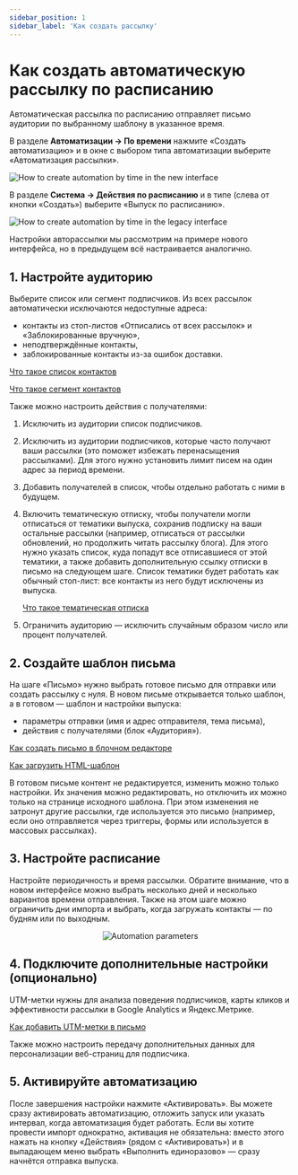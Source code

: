 ```yaml
---
sidebar_position: 1
sidebar_label: 'Как создать рассылку'
---
```



# Как создать автоматическую рассылку по расписанию

Автоматическая рассылка по расписанию отправляет письмо аудитории по выбранному шаблону в указанное время.

<Tabs>
<TabItem value="key1" label="В новом интерфейсе" default>

В разделе **Автоматизации → По времени** нажмите «Создать автоматизацию» и в окне с выбором типа автоматизации выберите «Автоматизация рассылки».

![How to create automation by time in the new interface](/img/automations/automations-by-time/how-to-create-automation-by-time/how-to-create-automation-by-time-in-the-new-interface.gif)

</TabItem>
<TabItem value="key2" label="В предыдущем интерфейсе">

В разделе **Система → Действия по расписанию** и в типе (слева от кнопки «Создать») выберите «Выпуск по расписанию».

![How to create automation by time in the legacy interface](/img/automations/automations-by-time/how-to-create-automation-by-time/how-to-create-automation-by-time-in-the-legacy-interface.gif)

Настройки авторассылки мы рассмотрим на примере нового интерфейса, но в предыдущем всё настраивается аналогично.

</TabItem>
</Tabs>

## 1. Настройте аудиторию

Выберите список или сегмент подписчиков. Из всех рассылок автоматически исключаются недоступные адреса:

- контакты из стоп-листов «Отписались от всех рассылок» и «Заблокированные вручную»,
- неподтверждённые контакты,
- заблокированные контакты из-за ошибок доставки.

[Что такое список контактов](https://docs.sendsay.ru/subscribers/lists-and-segments/what-is-list)

[Что такое сегмент контактов](https://docs.sendsay.ru/subscribers/lists-and-segments/what-is-segment)

Также можно настроить действия с получателями:

1. Исключить из аудитории список подписчиков.

2. Исключить из аудитории подписчиков, которые часто получают ваши рассылки (это поможет избежать перенасыщения рассылками). Для этого нужно установить лимит писем на один адрес за период времени.

3. Добавить получателей в список, чтобы отдельно работать с ними в будущем.

4. Включить тематическую отписку, чтобы получатели могли отписаться от тематики выпуска, сохранив подписку на ваши остальные рассылки (например, отписаться от рассылки обновлений, но продолжить читать рассылку блога). Для этого нужно указать список, куда попадут все отписавшиеся от этой тематики, а также добавить дополнительную ссылку отписки в письмо на следующем шаге. Список тематики будет работать как обычный стоп-лист: все контакты из него будут исключены из выпуска.

   [Что такое тематическая отписка](https://docs.sendsay.ru/email-campaigns/create-your-campaign/unsubscribe-from-topic)

5. Ограничить аудиторию — исключить случайным образом число или процент получателей.

## 2. Создайте шаблон письма

На шаге «Письмо» нужно выбрать готовое письмо для отправки или создать рассылку с нуля. В новом письме открывается только шаблон, а в готовом — шаблон и настройки выпуска:

- параметры отправки (имя и адрес отправителя, тема письма),
- действия с получателями (блок «Аудитория»).

[Как создать письмо в блочном редакторе](https://docs.sendsay.ru/email-campaigns/create-your-campaign/drag-and-drop-editor)

[Как загрузить HTML-шаблон](https://docs.sendsay.ru/email-campaigns/create-your-campaign/how-to-upload-html-template)

В готовом письме контент не редактируется, изменить можно только настройки. Их значения можно редактировать, но отключить их можно только на странице исходного шаблона. При этом изменения не затронут другие рассылки, где используется это письмо (например, если оно отправляется через триггеры, формы или используется в массовых рассылках).

## 3. Настройте расписание

Настройте периодичность и время рассылки. Обратите внимание, что в новом интерфейсе можно выбрать несколько дней и несколько вариантов времени отправления. Также на этом шаге можно ограничить дни импорта и выбрать, когда загружать контакты — по будням или по выходным.

<p align="center">
  <img src={automationParameters} alt="Automation parameters" />
</p>

## 4. Подключите дополнительные настройки (опционально)​

UTM-метки нужны для анализа поведения подписчиков, карты кликов и эффективности рассылки в Google Analytics и Яндекс.Метрике.

[Как добавить UTM-метки в письмо](https://docs.sendsay.ru/email-campaigns/settings/how-to-add-utm)

Также можно настроить передачу дополнительных данных для персонализации веб-страниц для подписчика.

## 5. Активируйте автоматизацию

После завершения настройки нажмите «Активировать». Вы можете сразу активировать автоматизацию, отложить запуск или указать интервал, когда автоматизация будет работать. Если вы хотите провести импорт однократно, активация не обязательна: вместо этого нажать на кнопку «Действия» (рядом с «Активировать») и в выпадающем меню выбрать «Выполнить единоразово» — сразу начнётся отправка выпуска.

